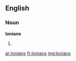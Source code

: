 ==English==

===Noun===
'''Ionians'''

# {{plural of|Ionian}}

[[ar:Ionians]]
[[fr:Ionians]]
[[mg:Ionians]]